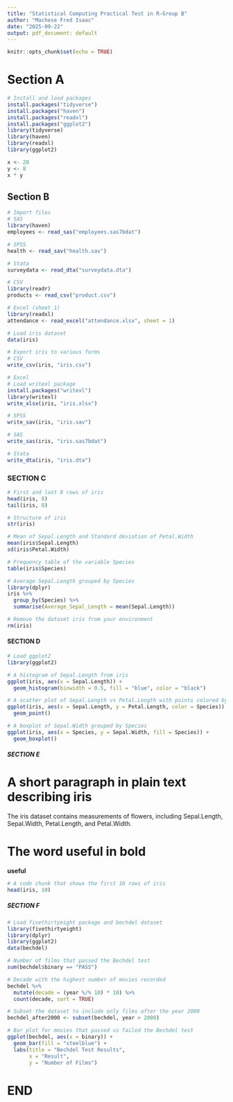 ```yaml
---
title: "Statistical Computing Practical Test in R-Group B"
author: "Machese Fred Isaac"
date: "2025-09-22"
output: pdf_document: default
---
```


```r
knitr::opts_chunk$set(echo = TRUE)
```

# Section A

```r
# Install and load packages
install.packages("tidyverse")
install.packages("haven")
install.packages("readxl")
install.packages("ggplot2")
library(tidyverse)
library(haven)
library(readxl)
library(ggplot2)
```

```r
x <- 20
y <- 8
x * y
```

## Section B

```r
# Import files
# SAS
library(haven)
employees <- read_sas("employees.sas7bdat")

# SPSS
health <- read_sav("health.sav")

# Stata
surveydata <- read_dta("surveydata.dta")

# CSV
library(readr)
products <- read_csv("product.csv")

# Excel (sheet 1)
library(readxl)
attendance <- read_excel("attendance.xlsx", sheet = 1)

# Load iris dataset
data(iris)

# Export iris to various forms
# CSV
write_csv(iris, "iris.csv")

# Excel
# Load writexl package
install.packages("writexl")
library(writexl)
write_xlsx(iris, "iris.xlsx")

# SPSS
write_sav(iris, "iris.sav")

# SAS
write_sas(iris, "iris.sas7bdat")

# Stata
write_dta(iris, "iris.dta")
```

### SECTION C

```r
# First and last 8 rows of iris
head(iris, 8)
tail(iris, 8)

# Structure of iris
str(iris)

# Mean of Sepal.Length and Standard deviation of Petal.Width
mean(iris$Sepal.Length)
sd(iris$Petal.Width)

# Frequency table of the variable Species
table(iris$Species)

# Average Sepal.Length grouped by Species
library(dplyr)
iris %>%
  group_by(Species) %>%
  summarise(Average_Sepal_Length = mean(Sepal.Length))

# Remove the dataset iris from your environment
rm(iris)
```

#### SECTION D

```r
# Load ggplot2
library(ggplot2)

# A histogram of Sepal.Length from iris
ggplot(iris, aes(x = Sepal.Length)) +
  geom_histogram(binwidth = 0.5, fill = "blue", color = "black")

# A scatter plot of Sepal.Length vs Petal.Length with points colored by Species
ggplot(iris, aes(x = Sepal.Length, y = Petal.Length, color = Species)) +
  geom_point()

# A boxplot of Sepal.Width grouped by Species
ggplot(iris, aes(x = Species, y = Sepal.Width, fill = Species)) +
  geom_boxplot()
```

##### SECTION E

# A short paragraph in plain text describing iris
The iris dataset contains measurements of flowers, including Sepal.Length, Sepal.Width, Petal.Length, and Petal.Width.

# The word useful in bold
**useful**
  

```r
# A code chunk that shows the first 10 rows of iris
head(iris, 10)  
```

##### SECTION F

```r

# Load fivethirtyeight package and bechdel dataset
library(fivethirtyeight)
library(dplyr)
library(ggplot2)
data(bechdel)

# Number of films that passed the Bechdel test
sum(bechdel$binary == "PASS")

# Decade with the highest number of movies recorded
bechdel %>%
  mutate(decade = (year %/% 10) * 10) %>%
  count(decade, sort = TRUE)

# Subset the dataset to include only films after the year 2000
bechdel_after2000 <- subset(bechdel, year > 2000)

# Bar plot for movies that passed vs failed the Bechdel test
ggplot(bechdel, aes(x = binary)) +
  geom_bar(fill = "steelblue") +
  labs(title = "Bechdel Test Results",
       x = "Result",
       y = "Number of Films")
```
# END
